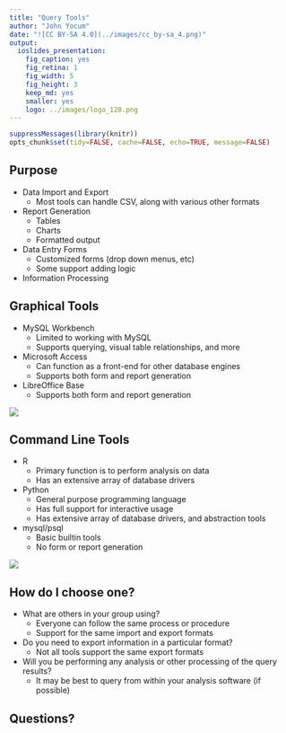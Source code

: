```yaml
---
title: "Query Tools"
author: "John Yocum"
date: "![CC BY-SA 4.0](../images/cc_by-sa_4.png)"
output:
  ioslides_presentation:
    fig_caption: yes
    fig_retina: 1
    fig_width: 5
    fig_height: 3
    keep_md: yes
    smaller: yes
    logo: ../images/logo_128.png
---
```


```r
suppressMessages(library(knitr))
opts_chunk$set(tidy=FALSE, cache=FALSE, echo=TRUE, message=FALSE)
```

## Purpose

- Data Import and Export
    - Most tools can handle CSV, along with various other formats
- Report Generation
    - Tables
    - Charts
    - Formatted output
- Data Entry Forms
    - Customized forms (drop down menus, etc)
    - Some support adding logic
- Information Processing

## Graphical Tools

- MySQL Workbench
    - Limited to working with MySQL
    - Supports querying, visual table relationships, and more
- Microsoft Access
    - Can function as a front-end for other database engines
    - Supports both form and report generation
- LibreOffice Base
    - Supports both form and report generation

![](images/Query_Tools_Report.png)

## Command Line Tools {.columns-2}

- R
    - Primary function is to perform analysis on data
    - Has an extensive array of database drivers
- Python
    - General purpose programming language
    - Has full support for interactive usage
    - Has extensive array of database drivers, and abstraction tools
- mysql/psql
    - Basic builtin tools
    - No form or report generation

![](images/Query_Tools_sqlite.png)

## How do I choose one?

- What are others in your group using?
    - Everyone can follow the same process or procedure
    - Support for the same import and export formats
- Do you need to export information in a particular format?
    - Not all tools support the same export formats
- Will you be performing any analysis or other processing of the query results?
    - It may be best to query from within your analysis software (if possible)

## Questions?
